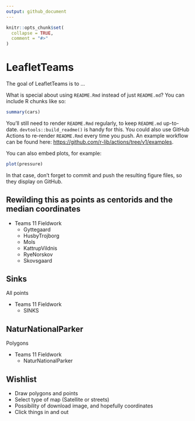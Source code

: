 ```yaml
---
output: github_document
---
```


<!-- README.md is generated from README.Rmd. Please edit that file -->

```r
knitr::opts_chunk$set(
  collapse = TRUE,
  comment = "#>"
)
```

# LeafletTeams

<!-- badges: start -->
<!-- badges: end -->

The goal of LeafletTeams is to ...

What is special about using `README.Rmd` instead of just `README.md`? You can include R chunks like so:

```r
summary(cars)
```

You'll still need to render `README.Rmd` regularly, to keep `README.md` up-to-date. `devtools::build_readme()` is handy for this. You could also use GitHub Actions to re-render `README.Rmd` every time you push. An example workflow can be found here: <https://github.com/r-lib/actions/tree/v1/examples>.

You can also embed plots, for example:

```r
plot(pressure)
```

In that case, don't forget to commit and push the resulting figure files, so they display on GitHub.

## Rewilding this as points as centorids and the median coordinates

* Teams 11 Fieldwork
  + Gyttegaard
  + HusbyTrojborg
  + Mols
  + KattrupVildnis
  + RyeNorskov
  + Skovsgaard

## Sinks

All points

* Teams 11 Fieldwork
  + SINKS

## NaturNationalParker

Polygons

* Teams 11 Fieldwork
  + NaturNationalParker

## Wishlist

* Draw polygons and points
* Select type of map (Satellite or streets)
* Possibility of download image, and hopefully coordinates
* Click things in and out


